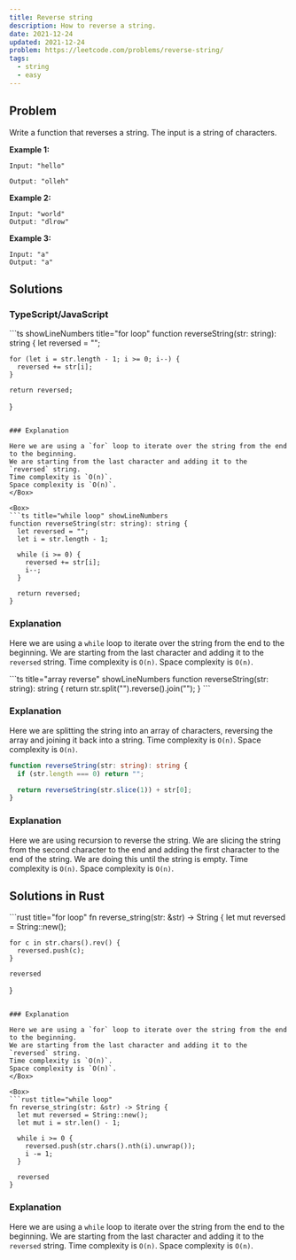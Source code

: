 ```yaml
---
title: Reverse string
description: How to reverse a string.
date: 2021-12-24
updated: 2021-12-24
problem: https://leetcode.com/problems/reverse-string/
tags:
  - string
  - easy
---
```


## Problem

Write a function that reverses a string.
The input is a string of characters.

**Example 1:**

```text
Input: "hello"

Output: "olleh"
```

**Example 2:**

```text
Input: "world"
Output: "dlrow"
```

**Example 3:**

```text
Input: "a"
Output: "a"
```

## Solutions

### TypeScript/JavaScript

<Box>
  ```ts showLineNumbers title="for loop" 
  function reverseString(str: string): string {
    let reversed = "";
  
    for (let i = str.length - 1; i >= 0; i--) {
      reversed += str[i];
    }
  
    return reversed;
  }
  ```
  
  ### Explanation
  
  Here we are using a `for` loop to iterate over the string from the end to the beginning.
  We are starting from the last character and adding it to the `reversed` string.
  Time complexity is `O(n)`.
  Space complexity is `O(n)`.
</Box>

<Box>
  ```ts title="while loop" showLineNumbers
  function reverseString(str: string): string {
    let reversed = "";
    let i = str.length - 1;
  
    while (i >= 0) {
      reversed += str[i];
      i--;
    }
  
    return reversed;
  }
  ```
  
  ### Explanation
  
  Here we are using a `while` loop to iterate over the string from the end to the beginning.
  We are starting from the last character and adding it to the `reversed` string.
  Time complexity is `O(n)`.
  Space complexity is `O(n)`.
</Box>

<Box>
  ```ts title="array reverse" showLineNumbers
  function reverseString(str: string): string {
    return str.split("").reverse().join("");
  }
  ```
  
  ### Explanation
  
  Here we are splitting the string into an array of characters, reversing the array and joining it back into a string.
  Time complexity is `O(n)`.
  Space complexity is `O(n)`.
</Box>

<Box>

```ts title="recursion" showLineNumbers
function reverseString(str: string): string {
  if (str.length === 0) return "";

  return reverseString(str.slice(1)) + str[0];
}
```

### Explanation

Here we are using recursion to reverse the string.
We are slicing the string from the second character to the end and adding the first character to the end of the string.
We are doing this until the string is empty.
Time complexity is `O(n)`.
Space complexity is `O(n)`.

</Box>

## Solutions in Rust

<Box>
  ```rust title="for loop" 
  fn reverse_string(str: &str) -> String {
    let mut reversed = String::new();
  
    for c in str.chars().rev() {
      reversed.push(c);
    }
  
    reversed
  }
  ```
  
  ### Explanation
  
  Here we are using a `for` loop to iterate over the string from the end to the beginning.
  We are starting from the last character and adding it to the `reversed` string.
  Time complexity is `O(n)`.
  Space complexity is `O(n)`.
</Box>

<Box>
  ```rust title="while loop" 
  fn reverse_string(str: &str) -> String {
    let mut reversed = String::new();
    let mut i = str.len() - 1;
  
    while i >= 0 {
      reversed.push(str.chars().nth(i).unwrap());
      i -= 1;
    }
  
    reversed
  }
  ```
  
  ### Explanation
  
  Here we are using a `while` loop to iterate over the string from the end to the beginning.
  We are starting from the last character and adding it to the `reversed` string.
  Time complexity is `O(n)`.
  Space complexity is `O(n)`.
</Box>
